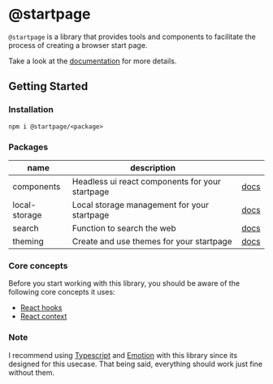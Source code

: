 
<DocsLogo />

# @startpage

`@startpage` is a library that provides tools and components to facilitate the process of creating a browser start page.

Take a look at the [documentation](https://prettycoffee.github.io/startpage/) for more details.

## Getting Started

### Installation

```
npm i @startpage/<package>
```

### Packages

| name          | description                                     |                                                            |
| ------------- | ----------------------------------------------- | ---------------------------------------------------------------- |
| components    | Headless ui react components for your startpage | [docs](https://prettycoffee.github.io/startpage/#/components)    |
| local-storage | Local storage management for your startpage     | [docs](https://prettycoffee.github.io/startpage/#/local-storage) |
| search        | Function to search the web                      | [docs](https://prettycoffee.github.io/startpage/#/search)        |
| theming       | Create and use themes for your startpage        | [docs](https://prettycoffee.github.io/startpage/#/theming)       |

### Core concepts

Before you start working with this library, you should be aware of the following core concepts it uses:

- [React hooks](https://reactjs.org/docs/hooks-intro.html)
- [React context](https://reactjs.org/docs/context.html)

### Note

I recommend using [Typescript](https://www.typescriptlang.org/) and [Emotion](https://emotion.sh/docs/introduction) with this library since its designed for this usecase. That being said, everything should work just fine without them.
